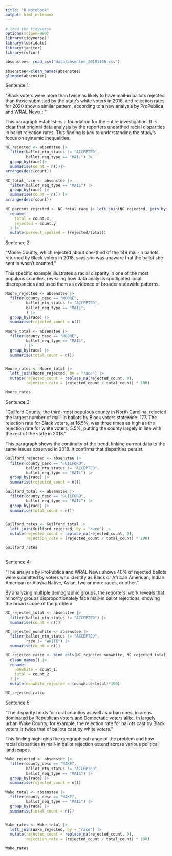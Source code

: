 ```yaml
---
title: "R Notebook"
output: html_notebook
---
```




```r
# load the tidyverse
options(scipen=999)
library(tidyverse)
library(lubridate)
library(janitor)
library(refinr)
```

```r
absenstee<- read_csv("data/absentee_20181106.csv")
```
```r
absenstee<-clean_names(absenstee)
glimpse(absenstee)
```
Sentence 1:

“Black voters were more than twice as likely to have mail-in ballots rejected than those submitted by the state’s white voters in 2018, and rejection rates for 2020 show a similar pattern, according to a new analysis by ProPublica and WRAL News.:’”

This paragraph establishes a foundation for the entire investigation. It is clear that original data analysis by the reporters unearthed racial disparities in ballot rejection rates. This finding is key to understanding the study's focus on systemic inequalities.

```r

NC_rejected <- absenstee |>
  filter(ballot_rtn_status != "ACCEPTED",
         ballot_req_type == "MAIL") |>
  group_by(race)|>
  summarise(count = n())|>
arrange(desc(count))

NC_total_race <- absenstee |>
  filter(ballot_req_type == "MAIL") |>
  group_by(race) |>
  summarise(count = n()) |>
arrange(desc(count))
  
NC_percent_rejected <- NC_total_race |> left_join(NC_rejected, join_by(race)) |>
  rename(
    total = count.x,
    rejected = count.y
  ) |>
  mutate(percent_spolied = (rejected/total))

```
Sentence 2:

“Moore County, which rejected about one-third of the 149 mail-in ballots returned by Black voters in 2018, says she was unaware that the ballot she sent in wasn’t counted.”

This specific example illustrates a racial disparity in one of the most populous counties, revealing how data analysis spotlighted local discrepancies and used them as evidence of broader statewide patterns.

```r
Moore_rejected <- absenstee |>
  filter(county_desc == "MOORE",
         ballot_rtn_status != "ACCEPTED",
         ballot_req_type == "MAIL",
         ) |>
  group_by(race) |>
  summarise(rejected_count = n())

Moore_total <- absenstee |>
  filter(county_desc == "MOORE",
         ballot_req_type == "MAIL",
        ) |>
  group_by(race) |>
  summarise(total_count = n())


Moore_rates <- Moore_total |>
  left_join(Moore_rejected, by = "race") |>
  mutate(rejected_count = replace_na(rejected_count, 0),
         rejection_rate = (rejected_count / total_count) * 100)

Moore_rates
```
Sentence 3: 

“Guilford County, the third-most populous county in North Carolina, rejected the largest number of mail-in ballots by Black voters statewide: 177. The rejection rate for Black voters, at 16.5%, was three times as high as the rejection rate for white voters, 5.5%, putting the county largely in line with the rest of the state in 2018.” 

This paragraph shows the continuity of the trend, linking current data to the same issues observed in 2018. It confirms that disparities persist.

```r
Guilford_rejected <- absenstee |>
  filter(county_desc == "GUILFORD",
         ballot_rtn_status != "ACCEPTED",
         ballot_req_type == "MAIL") |>
  group_by(race) |>
  summarise(rejected_count = n())

Guilford_total <- absenstee |>
  filter(county_desc == "GUILFORD",
         ballot_req_type == "MAIL") |>
  group_by(race) |>
  summarise(total_count = n())


Guilford_rates <- Guilford_total |>
  left_join(Guilford_rejected, by = "race") |>
  mutate(rejected_count = replace_na(rejected_count, 0),
         rejection_rate = (rejected_count / total_count) * 100)

Guilford_rates



```

Sentence 4:

“The analysis by ProPublica and WRAL News shows 40% of rejected ballots were submitted by voters who identify as Black or African American, Indian American or Alaska Native, Asian, two or more races, or other.”

By analyzing multiple demographic groups, the reporters’ work reveals that minority groups disproportionately face mail-in ballot rejections, showing the broad scope of the problem.

```r
NC_rejected_total <- absenstee |>
  filter(ballot_rtn_status != "ACCEPTED") |>
  summarise(count = n())

NC_rejected_nonwhite <- absenstee |>
  filter(ballot_rtn_status != "ACCEPTED",
         race != "WHITE") |>
  summarise(count = n())

NC_rejected_ratio <- bind_cols(NC_rejected_nonwhite, NC_rejected_total) |>
  clean_names() |>
  rename(
    nonwhite = count_1,
    total = count_2
  ) |>
  mutate(nonwhite_rejected = (nonwhite/total)*100)

NC_rejected_ratio


```

Sentence 5:

“The disparity holds for rural counties as well as urban ones, in areas dominated by Republican voters and Democratic voters alike. In largely urban Wake County, for example, the rejection rate for ballots cast by Black voters is twice that of ballots cast by white voters.” 

This finding highlights the geographical range of the problem and how racial disparities in mail-in ballot rejection extend across various political landscapes.

```r
Wake_rejected <- absenstee |>
  filter(county_desc == "WAKE",
         ballot_rtn_status != "ACCEPTED",
         ballot_req_type == "MAIL") |>
  group_by(race) |>
  summarise(rejected_count = n())

Wake_total <- absenstee |>
  filter(county_desc == "WAKE",
         ballot_req_type == "MAIL") |>
  group_by(race) |>
  summarise(total_count = n())


Wake_rates <- Wake_total |>
  left_join(Wake_rejected, by = "race") |>
  mutate(rejected_count = replace_na(rejected_count, 0),
         rejection_rate = (rejected_count / total_count) * 100)

Wake_rates



```
